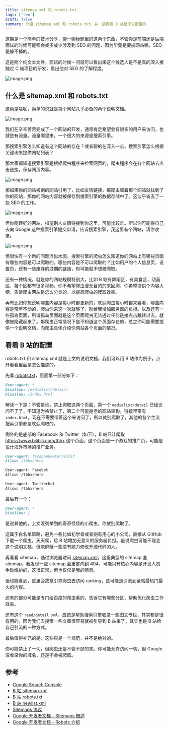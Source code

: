 ```yaml
---
title: sitemap.xml 和 robots.txt
tags: ['seo']
draft: false
summary: 介绍 sitemap.xml 和 robots.txt，并一起看看 B 站是怎么配置的
---
```


这期是一个简单的技术分享，聊一聊标题里的这两个东西，不管你是前端还是后端面试的时候可能都会或多或少涉及到 SEO 的问题，因为毕竟是要搞网站嘛，SEO 是躲不掉的。

这是两个纯文本文件，面试的时候一问就可以看出来这个候选人是不是真的深入接触过 C 端项目的研发，看出他对 SEO 的了解程度。

![image.png](https://phzdoc.oss-cn-beijing.aliyuncs.com/uPic/sitemaprobots.png)

## 什么是 sitemap.xml 和 robots.txt

这俩是啥呢，简单的说就是每个网站几乎必备的两个说明文档。

![image.png](https://phzdoc.oss-cn-beijing.aliyuncs.com/uPic/sitemaprobots1.png)

我们在辛辛苦苦完成了一个网站的开发，通常肯定希望会有很多的用户来访问，也就是有流量。流量哪里来，一个很大的来源是搜索引擎。

那搜索引擎怎么知道有这个网站的存在？或者聊的在深入一点，搜索引擎怎么根据关键词来提供网站列表？

那大家都知道搜索引擎是根据爬虫程序来检索网页的，爬虫程序会在各个网站去点击链接，保存网页内容。

![image.png](https://phzdoc.oss-cn-beijing.aliyuncs.com/uPic/sitemaprobots2.png)

那如果你的网站被别的网站引用了，比如友情链接，那爬虫顺着那个网站就找到了你的网站，那你的网站内容就被保存到搜索引擎的数据存储中了。这似乎省去了一些 SEO 的工作。

![image.png](https://phzdoc.oss-cn-beijing.aliyuncs.com/uPic/sitemaprobots3.png)

但你刚建好的网站，指望别人友情链接到你这里，可能比较难。所以你可能得自己去向 Google 这种搜索引擎提交申请，告诉搜索引擎，我这里有个网站，请你收录。

![image.png](https://phzdoc.oss-cn-beijing.aliyuncs.com/uPic/sitemaprobots4.png)

但很快有一个新的问题浮出水面。搜索引擎的爬虫怎么知道你的网站上有哪些页面有哪些内容是可以爬取的，哪些内容是不可以爬取的？比如用户的个人信息页，设置页，还有一些废弃的过期的链接，你可能就不想被爬取。

还有一种情况，就是你的网站规模特别大，比如 B 站有舞蹈区，有美食区，动画区，每个区都有很多视频，你不希望爬虫漫无目的的来回爬，你希望提供个内容大纲，告诉爬虫网站是怎么分类的，以提高爬虫的爬取效率。

再有比如你想说明哪些内容是每小时都更新的，欢迎爬虫每小时都来看看，哪些内容是常年不动的，爬虫你来这一次就够了，别给我增加服务器的负担。以及还有一些孤岛页面，所谓孤岛页面就是这个页面爬虫无法通过任何链接点击跳转过去，就像被隐藏起来了。那爬虫正常情况下是不知道这个页面存在的，总之你可能需要提供一个说明文档，向爬虫具体介绍你网站各个页面的情况。

## 看看 B 站的配置

robots.txt 和 sitemap.xml 就是上文的说明文档，我们可以用 B 站作为例子，点开看看里面是怎么描述的。

先看 [robots.txt](https://www.bilibili.com/robots.txt)，里面第一部分如下：

```markdown
User-agent: *
Disallow: /medialist/detail/
Disallow: /index.html
```

解读一下是：不管是谁，禁止爬取这两个页面，第一个 `medialist/detail` 已经访问不了了，不知道为啥禁止了，第二个可能是老的网站架构，链接里带有 `index.html`。现在不需要带着这个来访问了，所以就别爬取了，其他的各个主流搜索引擎都是欢迎爬取的。

例外的是底部的 Facebook 和 Twitter（如下），B 站只让爬取 https://www.bilibili.com/tbhx 这个页面，这个页面是一个游戏的推广页，可能是设计海外市场的推广业务。

```markdown
User-agent: facebookexternalhit
Allow: /tbhx/hero

User-agent: Facebot
Allow: /tbhx/hero

User-agent: Twitterbot
Allow: /tbhx/hero
```

最后有一个：

```markdown
User-agent: *
Disallow: /
```

是说其他的，上文没列举到的奇奇怪怪的小爬虫，你就别爬取了。

这属于白名单策略，避免一些比如初学者或者别有用心的小公司，直接从 GitHub 下载一个爬虫，天天爬，给 B 站增加无意义的服务器负担。虽说爬虫可能不理会这个说明文档，但能屏蔽一些没有能力修改开源代码的人。

再看看 sitemap，通过浏览器访问 [sitemap.xml](https://www.bilibili.com/sitemap.xml)，这里典型的 sitemap 套 sitemap，我发现一些 sitemap 会重定向到 404，可能只有核心内容是开发人员手动维护的，这很正常，但也仅仅是我的猜测。

但也能看到，这里会故意引导爬虫去访问 ranking，这可能是引流到全站最热门最火的内容。

还有的部分可能是专门给百度的爬虫看的，告诉它有哪些分区，帮助优化爬虫工作效率。

还有这个 `read/detail.xml`，应该是帮助搜索引擎收录一些图文专栏，其实都是很有用的，因为我们去搜索一些文章很容易就被引导到 B 站来了，其实也是 B 站给自己引流的一种方式。

最后值得补充的是，这些只是一个规范，并不是绝对的。

你可能禁止了一切，但爬虫还是不管不顾的来。你可能允许访问一切，但 Google 没收录你的域名，还是不会被爬取。

## 参考

- [Google Search Console](https://search.google.com/search-console/)
- [B 站 sitemap.xml](https://www.bilibili.com/sitemap.xml)
- [B 站 robots.txt](https://www.bilibili.com/robots.txt)
- [B 站 newlist.xml](https://www.bilibili.com/sitemap/newlist.xml)
- [Sitemaps 协议](https://www.sitemaps.org/protocol.html)
- [Google 开发者文档 - Sitemaps 概述](https://developers.google.com/search/docs/crawling-indexing/sitemaps/overview?hl=zh-cn)
- [Google 开发者文档 - Robots 介绍](https://developers.google.com/search/docs/crawling-indexing/robots/intro?hl=zh-cn)
